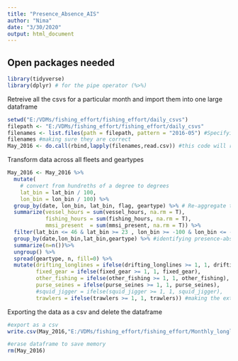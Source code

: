 ```yaml
---
title: "Presence_Absence_AIS"
author: "Nima"
date: "3/30/2020"
output: html_document
---
```

## Open packages needed
```r
library(tidyverse)
library(dplyr) # for the pipe operator (%>%)
```
Retreive all the csvs for a particular month and import them into one large dataframe

```r
setwd("E:/VDMs/fishing_effort/fishing_effort/daily_csvs")
filepath <- "E:/VDMs/fishing_effort/fishing_effort/daily_csvs"
filenames <- list.files(path = filepath, pattern = "2016-05") #Specifying that I only want files for xxx_2016
filenames #making sure they are correct
May_2016 <- do.call(rbind,lapply(filenames,read.csv)) #this code will read all the files I specified and import them into 1 dataframe
```

Transform data across all fleets and geartypes
```r
May_2016 <- May_2016 %>% 
  mutate(
    # convert from hundreths of a degree to degrees
    lat_bin = lat_bin / 100, 
    lon_bin = lon_bin / 100) %>% 
  group_by(date, lon_bin, lat_bin, flag, geartype) %>% # Re-aggregate the data to 0.25 degrees
  summarize(vessel_hours = sum(vessel_hours, na.rm = T),
            fishing_hours = sum(fishing_hours, na.rm = T),
            mmsi_present  = sum(mmsi_present, na.rm = T)) %>%
  filter(lat_bin <= 46 & lat_bin >= 23 , lon_bin >= -100 & lon_bin <= -60) %>% #making the extent to be of the Northwest Atlantic (NWA) and just longlines 
  group_by(date,lon_bin,lat_bin,geartype) %>% #identifying presence-absence 
  summarize(n=n())%>%
  ungroup() %>%
  spread(geartype, n, fill=0) %>% 
  mutate(drifting_longlines = ifelse(drifting_longlines >= 1, 1, drifting_longlines),
         fixed_gear = ifelse(fixed_gear >= 1, 1, fixed_gear),
         other_fishing = ifelse(other_fishing >= 1, 1, other_fishing),
         purse_seines = ifelse(purse_seines >= 1, 1, purse_seines),
         #squid_jigger = ifelse(squid_jigger >= 1, 1, squid_jigger),
         trawlers = ifelse(trawlers >= 1, 1, trawlers)) #making the extent to be of the Northwest Atlantic (NWA) and just longlines 
```
Exporting the data as a csv and delete the dataframe

```r
#export as a csv
write.csv(May_2016,"E:/VDMs/fishing_effort/fishing_effort/Monthly_longline_csvs/May_2016.csv", row.names = TRUE)

#erase dataframe to save memory
rm(May_2016)
```